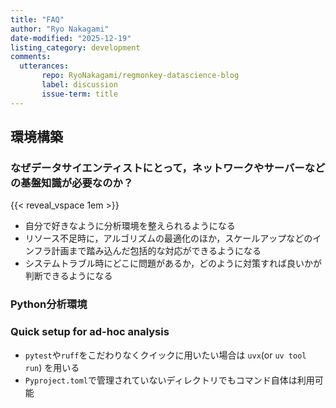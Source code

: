 ```yaml
---
title: "FAQ"
author: "Ryo Nakagami"
date-modified: "2025-12-19"
listing_category: development
comments:
  utterances:
       repo: RyoNakagami/regmonkey-datascience-blog
       label: discussion
       issue-term: title
---
```


## 環境構築

::: {.callout-note icon="false"}
### なぜデータサイエンティストにとって，ネットワークやサーバーなどの基盤知識が必要なのか？

{{< reveal_vspace 1em >}}

- 自分で好きなように分析環境を整えられるようになる
- リソース不足時に，アルゴリズムの最適化のほか，スケールアップなどのインフラ計画まで踏み込んだ包括的な対応ができるようになる
- システムトラブル時にどこに問題があるか，どのように対策すれば良いかが判断できるようになる

:::

### Python分析環境

::: {.callout-note icon="false"}
### Quick setup for ad-hoc analysis

- `pytest`や`ruff`をこだわりなくクイックに用いたい場合は `uvx`(or `uv tool run`) を用いる
- `Pyproject.toml`で管理されていないディレクトリでもコマンド自体は利用可能

:::
